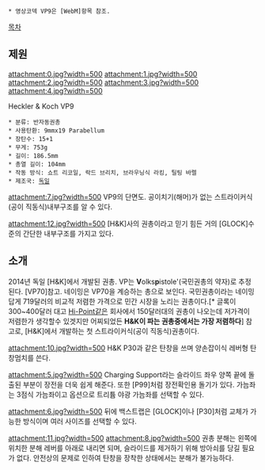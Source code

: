  * 영상코덱 VP9은 [WebM]항목 참조.

[[목차]]
== 제원 == 
attachment:0.jpg?width=500
attachment:1.jpg?width=500
attachment:2.jpg?width=500
attachment:3.jpg?width=500
attachment:4.jpg?width=500

Heckler & Koch VP9
 * 분류: 반자동권총
 * 사용탄환: 9mmx19 Parabellum
 * 장탄수: 15+1
 * 무게: 753g
 * 길이: 186.5mm
 * 총열 길이: 104mm
 * 작동 방식: 쇼트 리코일, 락드 브리치, 브라우닝식 라킹, 틸팅 바렐
 * 제조국: [[독일]]

attachment:7.jpg?width=500
VP9의 단면도. 공이치기(해머)가 없는 스트라이커식(공이 직동식)내부구조를 알 수 있다.

attachment:12.jpg?width=500
[H&K]사의 권총이라고 믿기 힘든 거의 [GLOCK]수준의 간단한 내부구조를 가지고 있다.
== 소개 ==
2014년 독일 [H&K]에서 개발된 권총.
VP는 '''V'''olks'''p'''istole'(국민권총의 약자)로 추정된다. [VP70]참고.
네이밍은 VP70을 계승하는 총으로 보인다.
국민권총이라는 네이밍 답게 719달러의 비교적 저렴한 가격으로 민간 시장을 노리는 권총이다.[* 글록이 300~400달러 대고 [[Hi-Point]]같은 회사에서 150달러대의 권총이 나오는데 저가격이 저렴한가 생각할수 있겟지만 어찌되었든 '''H&K이 파는 권총중에서는 가장 저렴하다'''] 
참고로, [H&K]에서 개발하는 첫 스트라이커식(공이 직동식)권총이다.

attachment:10.jpg?width=500
H&K P30과 같은 탄창을 쓰며 양손잡이식 레버형 탄창멈치를 쓴다.

attachment:5.jpg?width=500
Charging Support라는 슬라이드 좌우 양쪽 끝에 돌출된 부분이 장전을 더욱 쉽게 해준다.
또한 [P99]처럼 장전확인용 돌기가 있다.
가늠좌는 3점식 가늠좌이고 옵션으로 트리튬 야광 가늠좌를 선택할 수 있다.

attachment:6.jpg?width=500
뒤에 백스트랩은 [GLOCK]이나 [P30]처럼 교체가 가능한 방식이며 여러 사이즈를 선택할 수 있다. 

attachment:11.jpg?width=500
attachment:8.jpg?width=500
권총 분해는 왼쪽에 위치한 분해 레버를 아래로 내리면 되며, 슬라이드를 제거하기 위해 방아쇠를 당길 필요가 없다.
안전상의 문제로 인하여 탄창을 장착한 상태에서는 분해가 불가능하다.
